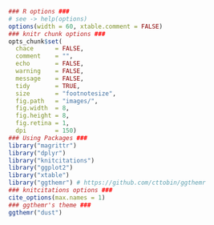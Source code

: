 ```r
### R options ###
# see -> help(options)
options(width = 60, xtable.comment = FALSE)
### knitr chunk options ###
opts_chunk$set(
  chace      = FALSE,
  comment    = "",
  echo       = FALSE,
  warning    = FALSE,
  message    = FALSE,
  tidy       = TRUE,
  size       = "footnotesize",
  fig.path   = "images/",
  fig.width  = 8, 
  fig.height = 8,
  fig.retina = 1,
  dpi        = 150)
### Using Packages ###
library("magrittr")
library("dplyr")
library("knitcitations")
library("ggplot2")
library("xtable")
library("ggthemr") # https://github.com/cttobin/ggthemr
### knitcitations options ###
cite_options(max.names = 1)
### ggthemr's theme ###
ggthemr("dust")
```